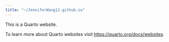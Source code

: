 ```yaml
---
title: "~/JenniferWang12.github.io"
---
```


This is a Quarto website.

To learn more about Quarto websites visit <https://quarto.org/docs/websites>.
